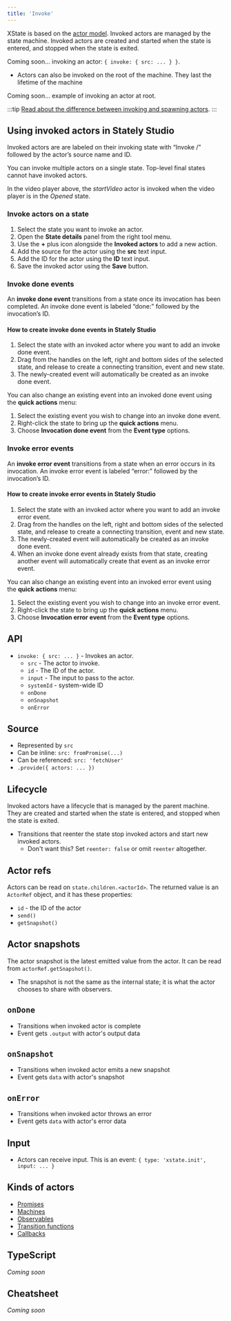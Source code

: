 ```yaml
---
title: 'Invoke'
---
```


XState is based on the [actor model](actors.mdx). Invoked actors are managed by the state machine. Invoked actors are created and started when the state is entered, and stopped when the state is exited.

Coming soon… invoking an actor: `{ invoke: { src: ... } }`.

- Actors can also be invoked on the root of the machine. They last the lifetime of the machine

Coming soon… example of invoking an actor at root.

:::tip
[Read about the difference between invoking and spawning actors](actors.mdx#invoking-and-spawning-actors).
:::

<SkipDownLink
  text="Jump to learning more about the invoked actors API in XState"
  link="#api"
/>

## Using invoked actors in Stately Studio

Invoked actors are are labeled on their invoking state with “Invoke /” followed by the actor’s source name and ID.

You can invoke multiple actors on a single state. Top-level final states cannot have invoked actors.

<EmbedMachine
  embedURL="https://stately.ai/registry/editor/embed/e13bef2b-bb13-4465-96ac-0bc25340688e?machineId=66f77051-089e-4b0a-9fa9-42e1f7598135"
  name="video player"
/>

In the video player above, the *startVideo* actor is invoked when the video player is in the *Opened* state.

### Invoke actors on a state

1. Select the state you want to invoke an actor.
2. Open the **State details** panel from the right tool menu.
3. Use the **+** plus icon alongside the **Invoked actors** to add a new action.
4. Add the source for the actor using the **src** text input.
5. Add the ID for the actor using the **ID** text input.
6. Save the invoked actor using the **Save** button.

### Invoke done events

An **invoke done event** transitions from a state once its invocation has been completed. An invoke done event is labeled “done:” followed by the invocation’s ID.

#### How to create invoke done events in Stately Studio

1. Select the state with an invoked actor where you want to add an invoke done event.
2. Drag from the handles on the left, right and bottom sides of the selected state, and release to create a connecting transition, event and new state.
3. The newly-created event will automatically be created as an invoke done event.

You can also change an existing event into an invoked done event using the **quick actions** menu:

1. Select the existing event you wish to change into an invoke done event.
2. Right-click the state to bring up the **quick actions** menu.
3. Choose **Invocation done event** from the **Event type** options.

### Invoke error events

An **invoke error event** transitions from a state when an error occurs in its invocation. An invoke error event is labeled “error:” followed by the invocation’s ID.

#### How to create invoke error events in Stately Studio

1. Select the state with an invoked actor where you want to add an invoke error event.
2. Drag from the handles on the left, right and bottom sides of the selected state, and release to create a connecting transition, event and new state.
3. The newly-created event will automatically be created as an invoke done event.
4. When an invoke done event already exists from that state, creating another event will automatically create that event as an invoke error event.

You can also change an existing event into an invoked error event using the **quick actions** menu:

1. Select the existing event you wish to change into an invoke error event.
2. Right-click the state to bring up the **quick actions** menu.
3. Choose **Invocation error event** from the **Event type** options.

## API

- `invoke: { src: ... }` - Invokes an actor.
  - `src` - The actor to invoke.
  - `id` - The ID of the actor.
  - `input` - The input to pass to the actor.
  - `systemId` - system-wide ID
  - `onDone`
  - `onSnapshot`
  - `onError`

## Source

- Represented by `src`
- Can be inline: `src: fromPromise(...)`
- Can be referenced: `src: 'fetchUser'`
- `.provide({ actors: ... })`

## Lifecycle

Invoked actors have a lifecycle that is managed by the parent machine. They are created and started when the state is entered, and stopped when the state is exited.

- Transitions that reenter the state stop invoked actors and start new invoked actors.
  - Don't want this? Set `reenter: false` or omit `reenter` altogether.

## Actor refs

Actors can be read on `state.children.<actorId>`. The returned value is an `ActorRef` object, and it has these properties:

- `id` - the ID of the actor
- `send()`
- `getSnapshot()`

## Actor snapshots

The actor snapshot is the latest emitted value from the actor. It can be read from `actorRef.getSnapshot()`.

- The snapshot is not the same as the internal state; it is what the actor chooses to share with observers.

## `onDone`

- Transitions when invoked actor is complete
- Event gets `.output` with actor's output data

## `onSnapshot`

- Transitions when invoked actor emits a new snapshot
- Event gets `data` with actor's snapshot

## `onError`

- Transitions when invoked actor throws an error
- Event gets `data` with actor's error data

## Input

- Actors can receive input. This is an event: `{ type: 'xstate.init', input: ... }`

## Kinds of actors

- [Promises](actors.mdx#promise-actors)
- [Machines](machines.mdx)
- [Observables](actors.mdx#observable-actors)
- [Transition functions](actors.mdx#transition-actors)
- [Callbacks](actors.mdx#callback-actors)

## TypeScript

_Coming soon_

## Cheatsheet

_Coming soon_
